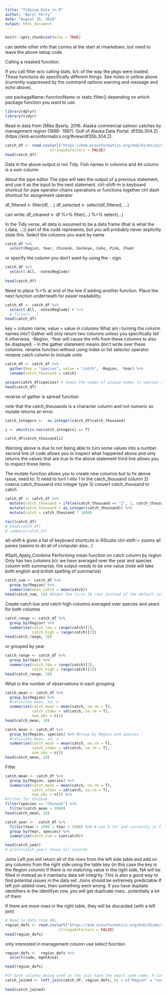 ---
title: "Tidying Data in R"
author: "Apryl Perry"
date: "August 15, 2018"
output: html_document
---

```{r setup, include=FALSE}
knitr::opts_chunk$set(echo = TRUE)
```

can delete other info that comes at the start at rmarkdown, but need to leave the above setup code

Calling a masked function:

If you call filter w/o calling stats, b/c of the way the pkgs were loaded.  These functions do specifically different things.  See notes in yellow above (currently suppressed by the command options warning and message and echo above).

use
packageName::functionName
or 
stats::filter()
depending on which package function you want to use.

```{r, warning = F, message = F}
library(dplyr)
library(tidyr)
```

Read in data from [Mike Byerly. 2016. Alaska commercial salmon catches by management region (1886- 1997). Gulf of Alaska Data Portal. df35b.304.2] (https://knb.ecoinformatics.org/#view/df35b.304.2).

```{r}
catch_df <- read.csv(url("https://knb.ecoinformatics.org/knb/d1/mn/v2/object/df35b.302.1", method = "libcurl"),
                    stringsAsFactors = FALSE)
head(catch_df)
```

Data in the above output is not Tidy.  Fish names in columns and All column is a sum column


About the pipe editor
The pipe will take the output of a previous statement, and use it as the input to the next statement. 
ctrl-shift-m is keyboard shortcut for pipe operator
chains operations or functions together
ctrl dash shortcut for assignment operator

df_filtered <- filter(df, ...)
df_selected <- select(df_filtered, ...)

can write:
df_cleaned <- df %>% 
              filter(...) %>%
              select(...)
              
In the Tidy verse, all data is assumed to be a data frame (that is what the (.data, ...)) part of the code represents, but you will probably never explicitly state this.
Select the columns you want by name              
```{r}
catch_df %>% 
  select(Region, Year, Chinook, Sockeye, Coho, Pink, Chum)

```

or specify the column you don't want by using the - sign.
```{r}

catch_df %>% 
  select(-All, -notesRegCode)
  
head(catch_df)

```
Need to place %>%  at end of the line if adding another function.  Place the next function underneath for 
easier readability.

```{r}
catch_df <- catch_df %>% 
  select(-All, -notesRegCode) # %>% 
  # filter(...)
head(catch_df)

```

key = column name, value = value in columns
What am i turning the column names into?
Gather will only return two columns unless you specifically tell it otherwise, -Region, -Year will cause the info from these columns to also be displayed. - in the gather statement means don't write over these columns.
rename function without using index or list selector operator
rename catch column to include units
```{r}
catch_df <- catch_df %>% 
  gather(key = "species", value = "catch", -Region, -Year) %>% 
  rename(catch_thousand = catch)

unique(catch_df$species) # shows the names of unique names in species column
head(catch_df)
``` 

reverse of gather is spread function

note that the catch_thousands is a character column and not numeric so mutate returns an error.  

```{r}
catch_integers <-  as.integer(catch_df$catch_thousand)

i <- which(is.na(catch_integers) == T)

catch_df$catch_thousand[i]
```

Warning above is due to not being able to turn some values into a number.
second line of code allows you to inspect what happened above and only returns the values that are true to the above statement
third line allows you to inspect those items

The mutate function allows you to create new columns but to fix above issue, need to:
1) need to turn I into 1 in the catch_thousand column
2) coerce catch_thousand into integer type
3) convert catch_thousand to catch

```{r}
catch_df <- catch_df %>% 
  mutate(catch_thousand = ifelse(catch_thousand == "I", 1, catch_thousand)) %>% 
  mutate(catch_thousand = as.integer(catch_thousand)) %>% 
  mutate(catch = catch_thousand * 1000)

tail(catch_df)
# head(catch_df)
# summary(catch_df)
```


alt-shift-k gives a list of keyboard shortcuts in RStudio
ctrl-shift-= zooms all panes (seems to do all of computer also...)

#Split_Apply_Combine
Performing mean function on catch column by region
Only has two columns b/c we have averaged over the year and species column
with summarise, the output needs to be one value (note will take both english and british spelling of summarize)

```{r}
catch_sum <- catch_df %>% 
  group_by(Region) %>% 
  summarise(mean_catch = mean(catch))
head(catch_sum, 10) #Shows the first 10 rows instead of the default setting
```
Create catch low and catch high columns averaged over species and years for both columns

```{r}
catch_range <- catch_df %>% 
  group_by(Region) %>% 
  summarise(catch_low = range(catch)[1],
            catch_high = range(catch)[2])
head(catch_range, 10)
```

or grouped by year

```{r}
catch_range <- catch_df %>% 
  group_by(Year) %>% 
  summarise(catch_low = range(catch)[1],
            catch_high = range(catch)[2])
head(catch_range, 10)
```
What is the number of observations in each grouping

```{r}
catch_mean <- catch_df %>% 
  group_by(Region) %>% 
  #calculate mean, sd, n
  summarise(catch_mean = mean(catch, na.rm = T),
            catch_stdev = sd(catch, na.rm = T),
            num_obs = n())
head(catch_mean, 10)
```

```{r}
catch_mean <- catch_df %>% 
  group_by(Region, species) %>% #Group by Region and species
  #calculate mean, sd, n
  summarise(catch_mean = mean(catch, na.rm = T),
            catch_stdev = sd(catch, na.rm = T),
            num_obs = n())
head(catch_mean, 10)
```
Filter

```{r}
catch_mean <- catch_df %>% 
  group_by(Region, species) %>% 
  summarise(catch_mean = mean(catch, na.rm = T),
            catch_stdev = sd(catch, na.rm = T),
            num_obs = n()) %>% 
#filter for Chinook
filter(species == "Chinook") %>% 
  filter(catch_mean > 2000)
head(catch_mean, 10)

```
```{r}
catch_year <-  catch_df %>% 
  filter(Year > 1990 | Year < 1900) %>% # use & for and currently is filtering for > 1990 or < 1900
  group_by(Year, species) %>% 
  summarize(catch_sum = sum(catch))

head(catch_year)
# print(catch_year) shows all records
```

Joins
Left join will return all of the rows from the left side table and add on any columns from the right side using the table key (in this case the key is the Region column)
If there is no matching value in the right side, NA will be filled in instead as it maintains data set integrity.  This is also a good way to find potential issues in the data set. 
Joins should be extremely predictable
If left join added rows, then something went wrong.  If you have dupliate identifiers in the identifyer row, you will get duplicate rows...potentially a lot of them

If there are more rows in the right table, they will be discarded (with a left join)

```{r} 
# Read in data from URL
region_defs <- read.csv(url("https://knb.ecoinformatics.org/knb/d1/mn/v2/object/df35b.303.1", method = "libcurl"),
                        stringsAsFactors = FALSE)
head(region_defs)
```

only interested in management column use select function
```{r}
region_defs <-  region_defs %>% 
  select(code, mgmtArea)

head(region_defs)
```

```{r}
#If both columns being used in the join have the exact same name, R can guess, otherwise they need to be specified as shown below.  Can have multiple key columns, just separate by a comma
catch_joined <- left_join(catch_df, region_defs, by = c("Region" = "code"))
    
head(catch_joined)
```












